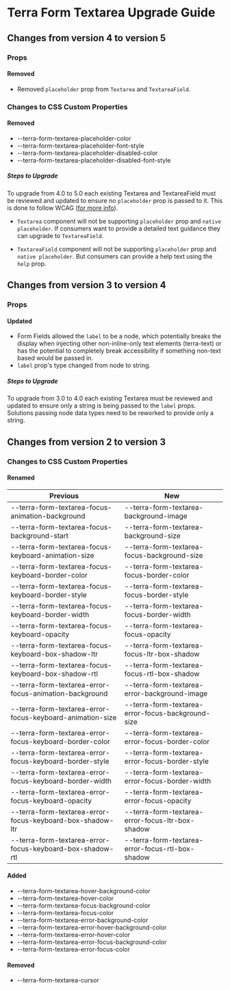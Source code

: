 
<Badge />

# Terra Form Textarea Upgrade Guide

## Changes from version 4 to version 5

### Props

#### Removed
* Removed `placeholder` prop from `Textarea` and  `TextareaField`.

### Changes to CSS Custom Properties

#### Removed
* --terra-form-textarea-placeholder-color
* --terra-form-textarea-placeholder-font-style
* --terra-form-textarea-placeholder-disabled-color
* --terra-form-textarea-placeholder-disabled-font-style

##### Steps to Upgrade
To upgrade from 4.0 to 5.0 each existing Textarea and TextareaField must be reviewed and updated to ensure no `placeholder` prop is passed to it. This is done to follow WCAG ([for more info](https://www.w3.org/WAI/GL/low-vision-a11y-tf/wiki/Placeholder_Research)).

* `Textarea` component will not be supporting `placeholder` prop and `native placeholder`. If consumers want to provide a detailed text guidance they can upgrade to `TextareaField`.

* `TextareaField` component will not be supporting `placeholder` prop and `native placeholder`. But consumers can provide a help text using the `help` prop.

## Changes from version 3 to version 4

### Props

#### Updated
* Form Fields allowed the `label` to be a node, which potentially breaks the display when injecting other non-inline-only text elements (terra-text) or has the potential to completely break accessibility if something non-text based would be passed in.
* `label` prop's type changed from node to string.

##### Steps to Upgrade
To upgrade from 3.0 to 4.0 each existing Textarea must be reviewed and updated to ensure only a string is being passed to the `label` props. Solutions passing node data types need to be reworked to provide only a string.

## Changes from version 2 to version 3

### Changes to CSS Custom Properties

#### Renamed
| Previous | New |
|-|-|
| --terra-form-textarea-focus-animation-background | --terra-form-textarea-background-image |
| --terra-form-textarea-focus-background-start | --terra-form-textarea-background-size |
| --terra-form-textarea-focus-keyboard-animation-size | --terra-form-textarea-focus-background-size |
| --terra-form-textarea-focus-keyboard-border-color | --terra-form-textarea-focus-border-color |
| --terra-form-textarea-focus-keyboard-border-style | --terra-form-textarea-focus-border-style |
| --terra-form-textarea-focus-keyboard-border-width | --terra-form-textarea-focus-border-width |
| --terra-form-textarea-focus-keyboard-opacity | --terra-form-textarea-focus-opacity |
| --terra-form-textarea-focus-keyboard-box-shadow-ltr | --terra-form-textarea-focus-ltr-box-shadow |
| --terra-form-textarea-focus-keyboard-box-shadow-rtl | --terra-form-textarea-focus-rtl-box-shadow |
| --terra-form-textarea-error-focus-animation-background | --terra-form-textarea-error-background-image |
| --terra-form-textarea-error-focus-keyboard-animation-size | --terra-form-textarea-error-focus-background-size |
| --terra-form-textarea-error-focus-keyboard-border-color | --terra-form-textarea-error-focus-border-color |
| --terra-form-textarea-error-focus-keyboard-border-style | --terra-form-textarea-error-focus-border-style |
| --terra-form-textarea-error-focus-keyboard-border-width | --terra-form-textarea-error-focus-border-width |
| --terra-form-textarea-error-focus-keyboard-opacity | --terra-form-textarea-error-focus-opacity |
| --terra-form-textarea-error-focus-keyboard-box-shadow-ltr | --terra-form-textarea-error-focus-ltr-box-shadow |
| --terra-form-textarea-error-focus-keyboard-box-shadow-rtl | --terra-form-textarea-error-focus-rtl-box-shadow |

#### Added
* --terra-form-textarea-hover-background-color
* --terra-form-textarea-hover-color
* --terra-form-textarea-focus-background-color
* --terra-form-textarea-focus-color
* --terra-form-textarea-error-background-color
* --terra-form-textarea-error-hover-background-color
* --terra-form-textarea-error-hover-color
* --terra-form-textarea-error-focus-background-color
* --terra-form-textarea-error-focus-color

#### Removed
* --terra-form-textarea-cursor

